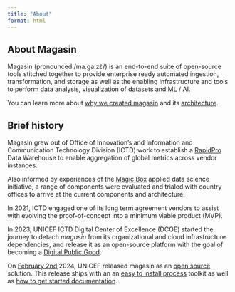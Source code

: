 ```yaml
---
title: "About"
format: html
---
```


## About Magasin

Magasin (pronounced /ma.ɡa.zɛ̃/) is an end-to-end suite of open-source tools stitched together to provide enterprise ready automated ingestion, transformation, and storage as well as the enabling infrastructure and tools to perform data analysis, visualization of datasets and ML / AI.

You can learn more about [why we created magasin](why-magasin.qmd) and its [architecture](architecture.qmd).

## Brief history 

Magasin grew out of Office of Innovation's and Information and Communication Technology Division (ICTD) work to establish a [RapidPro](https://www.rapidpro.io) Data Warehouse to enable aggregation of global metrics across vendor instances.

Also informed by experiences of the [Magic Box](https://www.unicef.org/innovation/Magicbox) applied data science initiative, a range of components were evaluated and trialed with country offices to arrive at the current components and architecture.

In 2021, ICTD engaged one of its long term agreement vendors to assist with evolving the proof-of-concept into a minimum viable product (MVP).

In 2023, UNICEF ICTD Digital Center of Excellence (DCOE) started the journey to detach _magasin_ from its organizational and cloud infrastructure dependencies, and release it as an open-source platform with the goal of becoming a [Digital Public Good](https://digitalpublicgoods.net/digital-public-goods/).

On [February 2nd](https://en.wikipedia.org/wiki/Groundhog_Day_(film)),2024, UNICEF released magasin as an [open source](https://github.com/unicef/magasin) solution. This release ships with an an [easy to install process](install/) toolkit as well as [how to get started documentation](get-started/).





